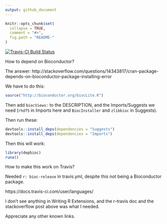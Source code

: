 ```yaml
---
output: github_document
---
```


<!-- README.md is generated from README.Rmd. Please edit that file -->

```r
knitr::opts_chunk$set(
  collapse = TRUE,
  comment = "#>",
  fig.path = "README-"
)
```


[![Travis-CI Build Status](https://travis-ci.org/dis-organization/depbioc.svg?branch=master)](https://travis-ci.org/dis-organization/depbioc)

How to depend on Bioconductor? 

The answer: http://stackoverflow.com/questions/14343817/cran-package-depends-on-bioconductor-package-installing-error

We have to do this: 

```r
source("http://bioconductor.org/biocLite.R")
```

Then add `biocViews:` to the DESCRIPTION, and the Imports/Suggests we need (`rhdf5` in Imports here and `BiocInstaller` and `zlibbioc` in Suggests). 


Then run these: 

```r
devtools::install_deps(dependencies = "Suggests")
devtools::install_deps(dependencies = "Imports")
```

Then this will work: 

```r
library(depbioc)
runa()
```

How to make this work on Travis? 

Needed `r: bioc-release` in travis.yml, despite this not being a Bioconductor package. 

https://docs.travis-ci.com/user/languages/

I don't see anything in Writing R Extensions, and the r-travis doc and the stackoverflow post above was what I needed. 

Appreciate any other known links. 


